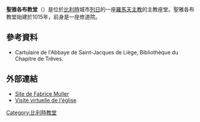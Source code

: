 '''聖雅各布教堂'''（{{lang-fr|Église Saint-Jacques-le-Mineur de Liège}}）是位於[[比利時|比利時]]城市[[列日|列日]]的一座[[羅馬天主教|羅馬天主教]]的主教座堂。聖雅各布教堂始建於1015年，前身是一座修道院。
==參考資料==
* Cartulaire de l'Abbaye de Saint-Jacques de Liège, Bibliothèque du Chapitre de Trêves.
==外部連結==
* [http://www.fabrice-muller.be/sj/sj1.html Site de Fabrice Muller] {{Wayback|url=http://www.fabrice-muller.be/sj/sj1.html |date=20150928100838 }}
* [https://round.me/tour/11222/view Visite virtuelle de l'église] {{Wayback|url=https://round.me/tour/11222/view |date=20160303190617 }}
[[Category:比利時教堂|Category:比利時教堂]]